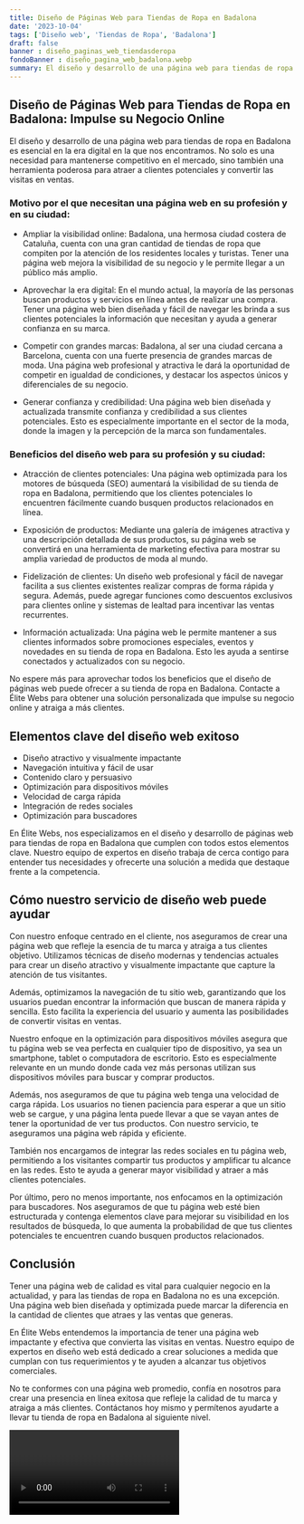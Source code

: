 ```yaml
---
title: Diseño de Páginas Web para Tiendas de Ropa en Badalona
date: '2023-10-04'
tags: ['Diseño web', 'Tiendas de Ropa', 'Badalona']
draft: false
banner : diseño_paginas_web_tiendasderopa
fondoBanner : diseño_pagina_web_badalona.webp
summary: El diseño y desarrollo de una página web para tiendas de ropa en Badalona es esencial en la era digital en la que nos encontramos. No solo es una necesidad para mantenerse competitivo en el mercado, sino también una herramienta poderosa para atraer a clientes potenciales y convertir las visitas en ventas.
---
```


## Diseño de Páginas Web para Tiendas de Ropa en Badalona: Impulse su Negocio Online

El diseño y desarrollo de una página web para tiendas de ropa en Badalona es esencial en la era digital en la que nos encontramos. No solo es una necesidad para mantenerse competitivo en el mercado, sino también una herramienta poderosa para atraer a clientes potenciales y convertir las visitas en ventas.

### Motivo por el que necesitan una página web en su profesión y en su ciudad:

- Ampliar la visibilidad online: Badalona, una hermosa ciudad costera de Cataluña, cuenta con una gran cantidad de tiendas de ropa que compiten por la atención de los residentes locales y turistas. Tener una página web mejora la visibilidad de su negocio y le permite llegar a un público más amplio.

- Aprovechar la era digital: En el mundo actual, la mayoría de las personas buscan productos y servicios en línea antes de realizar una compra. Tener una página web bien diseñada y fácil de navegar les brinda a sus clientes potenciales la información que necesitan y ayuda a generar confianza en su marca.

- Competir con grandes marcas: Badalona, al ser una ciudad cercana a Barcelona, cuenta con una fuerte presencia de grandes marcas de moda. Una página web profesional y atractiva le dará la oportunidad de competir en igualdad de condiciones, y destacar los aspectos únicos y diferenciales de su negocio.

- Generar confianza y credibilidad: Una página web bien diseñada y actualizada transmite confianza y credibilidad a sus clientes potenciales. Esto es especialmente importante en el sector de la moda, donde la imagen y la percepción de la marca son fundamentales.

### Beneficios del diseño web para su profesión y su ciudad:

- Atracción de clientes potenciales: Una página web optimizada para los motores de búsqueda (SEO) aumentará la visibilidad de su tienda de ropa en Badalona, permitiendo que los clientes potenciales lo encuentren fácilmente cuando busquen productos relacionados en línea.

- Exposición de productos: Mediante una galería de imágenes atractiva y una descripción detallada de sus productos, su página web se convertirá en una herramienta de marketing efectiva para mostrar su amplia variedad de productos de moda al mundo.

- Fidelización de clientes: Un diseño web profesional y fácil de navegar facilita a sus clientes existentes realizar compras de forma rápida y segura. Además, puede agregar funciones como descuentos exclusivos para clientes online y sistemas de lealtad para incentivar las ventas recurrentes.

- Información actualizada: Una página web le permite mantener a sus clientes informados sobre promociones especiales, eventos y novedades en su tienda de ropa en Badalona. Esto les ayuda a sentirse conectados y actualizados con su negocio.

No espere más para aprovechar todos los beneficios que el diseño de páginas web puede ofrecer a su tienda de ropa en Badalona. Contacte a Élite Webs para obtener una solución personalizada que impulse su negocio online y atraiga a más clientes.

<GifSeo />

<Cta />

## Elementos clave del diseño web exitoso

- Diseño atractivo y visualmente impactante
- Navegación intuitiva y fácil de usar
- Contenido claro y persuasivo
- Optimización para dispositivos móviles
- Velocidad de carga rápida
- Integración de redes sociales
- Optimización para buscadores

En Élite Webs, nos especializamos en el diseño y desarrollo de páginas web para tiendas de ropa en Badalona que cumplen con todos estos elementos clave. Nuestro equipo de expertos en diseño trabaja de cerca contigo para entender tus necesidades y ofrecerte una solución a medida que destaque frente a la competencia.

## Cómo nuestro servicio de diseño web puede ayudar

Con nuestro enfoque centrado en el cliente, nos aseguramos de crear una página web que refleje la esencia de tu marca y atraiga a tus clientes objetivo. Utilizamos técnicas de diseño modernas y tendencias actuales para crear un diseño atractivo y visualmente impactante que capture la atención de tus visitantes.

Además, optimizamos la navegación de tu sitio web, garantizando que los usuarios puedan encontrar la información que buscan de manera rápida y sencilla. Esto facilita la experiencia del usuario y aumenta las posibilidades de convertir visitas en ventas.

Nuestro enfoque en la optimización para dispositivos móviles asegura que tu página web se vea perfecta en cualquier tipo de dispositivo, ya sea un smartphone, tablet o computadora de escritorio. Esto es especialmente relevante en un mundo donde cada vez más personas utilizan sus dispositivos móviles para buscar y comprar productos.

Además, nos aseguramos de que tu página web tenga una velocidad de carga rápida. Los usuarios no tienen paciencia para esperar a que un sitio web se cargue, y una página lenta puede llevar a que se vayan antes de tener la oportunidad de ver tus productos. Con nuestro servicio, te aseguramos una página web rápida y eficiente.

También nos encargamos de integrar las redes sociales en tu página web, permitiendo a los visitantes compartir tus productos y amplificar tu alcance en las redes. Esto te ayuda a generar mayor visibilidad y atraer a más clientes potenciales.

Por último, pero no menos importante, nos enfocamos en la optimización para buscadores. Nos aseguramos de que tu página web esté bien estructurada y contenga elementos clave para mejorar su visibilidad en los resultados de búsqueda, lo que aumenta la probabilidad de que tus clientes potenciales te encuentren cuando busquen productos relacionados.

## Conclusión

Tener una página web de calidad es vital para cualquier negocio en la actualidad, y para las tiendas de ropa en Badalona no es una excepción. Una página web bien diseñada y optimizada puede marcar la diferencia en la cantidad de clientes que atraes y las ventas que generas.

En Élite Webs entendemos la importancia de tener una página web impactante y efectiva que convierta las visitas en ventas. Nuestro equipo de expertos en diseño web está dedicado a crear soluciones a medida que cumplan con tus requerimientos y te ayuden a alcanzar tus objetivos comerciales.

No te conformes con una página web promedio, confía en nosotros para crear una presencia en línea exitosa que refleje la calidad de tu marca y atraiga a más clientes. Contáctanos hoy mismo y permítenos ayudarte a llevar tu tienda de ropa en Badalona al siguiente nivel.

<Video />

<CtaBot job='Tiendas de Ropa' city='Badalona'/>

<Gmaps query='Badalona+españa+maps' />